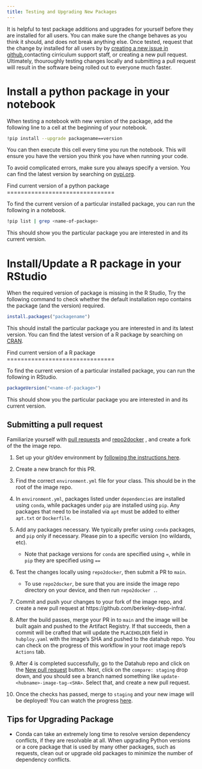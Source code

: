 ```yaml
---
title: Testing and Upgrading New Packages
---
```


It is helpful to test package additions and upgrades for yourself before
they are installed for all users. You can make sure the change behaves
as you think it should, and does not break anything else. Once tested,
request that the change by installed for all users by by [creating a new
issue in
github](https://github.com/berkeley-dsep-infra/datahub/issues),contacting
cirriculum support staff, or creating a new pull request. Ultimately,
thouroughly testing changes locally and submitting a pull request will
result in the software being rolled out to everyone much faster.

Install a python package in your notebook
==================================

When testing a notebook with new version of the package, add the
following line to a cell at the beginning of your notebook.

``` bash
!pip install --upgrade packagename==version
```

You can then execute this cell every time you run the notebook. This
will ensure you have the version you think you have when running your
code.

To avoid complicated errors, make sure you always specify a version. You
can find the latest version by searching on
[pypi.org](https://pypi.org).

Find current version of a python package ===============================

To find the current version of a particular installed package, you can
run the following in a notebook.

``` bash
!pip list | grep <name-of-package>
```

This should show you the particular package you are interested in and
its current version.

Install/Update a R package in your RStudio
==================================

When the required version of package is missing in the R Studio, Try the
following command to check whether the default installation repo
contains the package (and the version) required.

``` R
install.packages("packagename")
```

This should install the particular package you are interested in and its
latest version. You can find the latest version of a R package by
searching on [CRAN](https://cran.r-project.org/).

Find current version of a R package ===============================

To find the current version of a particular installed package, you can
run the following in RStudio.

``` R
packageVersion("<name-of-package>") 
```

This should show you the particular package you are interested in and
its current version.

## Submitting a pull request

Familiarize yourself with [pull
requests](https://help.github.com/en/github/collaborating-with-issues-and-pull-requests/about-pull-requests)
and [repo2docker](https://github.com/jupyter/repo2docker) , and create a
fork of the the image repo.

1.  Set up your git/dev environment by [following the instructions
    here](https://github.com/berkeley-dsep-infra/hub-user-image-template/blob/main/CONTRIBUTING.md).

2.  Create a new branch for this PR.

3.  Find the correct `environment.yml`{.interpreted-text role="file"}
    file for your class. This should be in the root of the image repo.

4.  In `environment.yml`{.interpreted-text role="file"}, packages listed
    under `dependencies` are installed using `conda`, while packages
    under `pip` are installed using `pip`. Any packages that need to be
    installed via `apt` must be added to either
    `apt.txt` or
    `Dockerfile`.

5.  Add any packages necessary. We typically prefer using `conda` packages, and `pip` only if necessary. Please pin to a specific version (no wildards, etc).

    - Note that package versions for `conda` are specified using
      `=`, while in `pip` they are specified using `==`

6.  Test the changes locally using `repo2docker`, then submit a PR to `main`.

    -   To use `repo2docker`, be sure that you are inside the image
        repo directory on your device, and then run `repo2docker .`.

7.  Commit and push your changes to your fork of the image repo, and
    create a new pull request at
    https://github.com/berkeley-dsep-infra/<image-name>.

8.  After the build passes, merge your PR in to `main` and the image will
    be built again and pushed to the Artifact Registry.  If that succeeds,
    then a commit will be crafted that will update the `PLACEHOLDER` field in
    `hubploy.yaml` with the image's SHA and pushed to the datahub repo.
    You can check on the progress of this workflow in your root image repo's
    `Actions` tab.

9.  After 4 is completed successfully, go to the Datahub repo and click on
    the [New pull request](https://github.com/berkeley-dsep-infra/datahub/compare)
    button.  Next, click on the `compare: staging` drop down, and you should see
    a branch named something like `update-<hubname>-image-tag-<SHA>`.  Select that,
    and create a new pull request.

10.  Once the checks has passed, merge to `staging` and your new image will be
    deployed!  You can watch the progress [here](https://github.com/berkeley-dsep-infra/datahub/actions/workflows/deploy-hubs.yaml).

## Tips for Upgrading Package

-   Conda can take an extremely long time to resolve version dependency
    conflicts, if they are resolvable at all. When upgrading Python
    versions or a core package that is used by many other packages, such
    as [requests]{.title-ref}, clean out or upgrade old packages to
    minimize the number of dependency conflicts.
